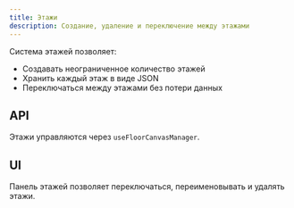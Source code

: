 ```yaml
---
title: Этажи
description: Создание, удаление и переключение между этажами
---
```


Система этажей позволяет:

- Создавать неограниченное количество этажей
- Хранить каждый этаж в виде JSON
- Переключаться между этажами без потери данных

## API

Этажи управляются через `useFloorCanvasManager`.

## UI

Панель этажей позволяет переключаться, переименовывать и удалять этажи.
